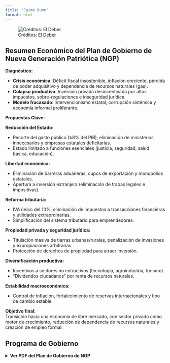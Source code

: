 ```yaml
---
title: "Jaime Dunn"
format: html
---
```


![Créditos: [El Deber](https://eldeber.com.bo/pais/nueva-generacion-patriotica-inscribira-dunn-y-uriona-como-su-binomio-en-las-elecciones-generales_513599/)](4.webp)

## Resumen Económico del Plan de Gobierno de Nueva Generación Patriótica (NGP)

**Diagnóstico:**

-   **Crisis económica**: Déficit fiscal insostenible, inflación creciente, pérdida de poder adquisitivo y dependencia de recursos naturales (gas).
-   **Colapso productivo**: Inversión privada desincentivada por altos impuestos, sobre-regulaciones e inseguridad jurídica.
-   **Modelo fracasado**: Intervencionismo estatal, corrupción sistémica y economía informal proliferante.

**Propuestas Clave:**

**Reducción del Estado:**

-   Recorte del gasto público (≥8% del PIB), eliminación de ministerios innecesarios y empresas estatales deficitarias.
-   Estado limitado a funciones esenciales (justicia, seguridad, salud básica, educación).

**Libertad económica:**

-   Eliminación de barreras aduaneras, cupos de exportación y monopolios estatales.
-   Apertura a inversión extranjera (eliminación de trabas legales e impositivas).

**Reforma tributaria:**

-   IVA único del 10%, eliminación de impuestos a transacciones financieras y utilidades extraordinarias.
-   Simplificación del sistema tributario para emprendedores.

**Propiedad privada y seguridad jurídica:**

-   Titulación masiva de tierras urbanas/rurales, penalización de invasiones y expropiaciones arbitrarias.
-   Protección de derechos de propiedad para atraer inversión.

**Diversificación productiva:**

-   Incentivos a sectores no extractivos (tecnología, agroindustria, turismo).
-   "Dividendos ciudadanos" por renta de recursos naturales.

**Estabilidad macroeconómica:**

-   Control de inflación, fortalecimiento de reservas internacionales y tipo de cambio estable.

**Objetivo final:**\
Transición hacia una economía de libre mercado, con sector privado como motor de crecimiento, reducción de dependencia de recursos naturales y creación de empleo formal.

## Programa de Gobierno

<details>

<summary><strong>Ver PDF del Plan de Gobierno de NGP</strong></summary>

<br>

<iframe width="800" height="800" src="Jaime Dunn.pdf" style="border:1px solid #ccc;">

</iframe>

</details>
